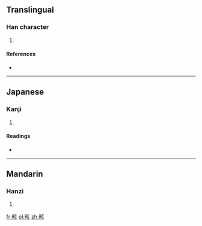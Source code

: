 ==Translingual==

===Han character===
{{Han char|rn=102|rad=田|as=06|sn=11|four=|canj=田卜女人 (WYVO)}}

# {{defn|Han|sort=田06}}

====References====
* {{Han ref|kx=0761.200|dkj=21828|dj=1171.110|hdz=42542.020|uh=7561|ud=30049}}

----

==Japanese==

===Kanji===
{{ja-kanji|grade=|rs=田06}}

# {{defn|lang=ja|sort=田06}}

====Readings====
* {{ja-readings|on=[[かい]] (kai), [[がい]] (gai)|kun=[[はて]] (hate)|nanori=}}

----

==Mandarin==

===Hanzi===
{{cmn-hanzi|pin=[[gāi]] ([[gai1]])|wg=kai<sup>1</sup>}}

# {{defn|lang=cmn|sort=田06}}

[[fr:畡]]
[[pl:畡]]
[[zh:畡]]